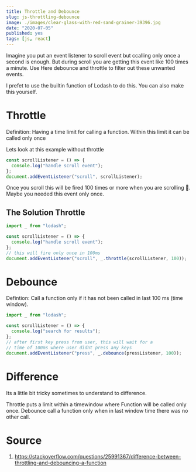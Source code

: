 ```yaml
---
title: Throttle and Debounce
slug: js-throttling-debounce
image: ./images/clear-glass-with-red-sand-grainer-39396.jpg
date: "2020-07-05"
published: yes
tags: [js, react]
---
```



Imagine you put an event listener to scroll event but ccalling only once a second is enough. But during scroll you are getting this event like 100 times a minute. Use Here debounce and throttle to filter out these unwanted events.

I prefet to use the builtin function of Lodash to do this. You can also make this yourself.

# Throttle

Definition: Having a time limit for calling a function. Within this limit it can be called only once

Lets look at this example without throttle

<CodeDivWrapper>

```js
const scrollListener = () => {
  console.log("handle scroll event");
};
document.addEventListener("scroll", scrollListener);
```

</CodeDivWrapper>

Once you scroll this will be fired 100 times or more when you are scrolling 🤪. Maybe you needed this event only once.

## The Solution Throttle

<CodeDivWrapper>

```js
import _ from "lodash";

const scrollListener = () => {
  console.log("handle scroll event");
};
// this will fire only once in 100ms
document.addEventListener("scroll", _.throttle(scrollListener, 100));
```

</CodeDivWrapper>

# Debounce

Defintion: Call a function only if it has not been called in last 100 ms (time window).

<CodeDivWrapper>

```js
import _ from "lodash";

const scrollListener = () => {
  console.log("search for results");
};
// after first key press from user, this will wait for a
// time of 100ms where user didnt press any keys
document.addEventListener("press", _.debounce(pressListener, 100));
```

</CodeDivWrapper>

# Difference

Its a little bit tricky sometimes to understand to difference.

Throttle puts a limit within a timewindow where Function will be called only once.
Debounce call a function only when in last window time there was no other call.

# Source

1. https://stackoverflow.com/questions/25991367/difference-between-throttling-and-debouncing-a-function
